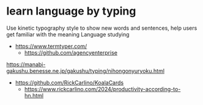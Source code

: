 # learn language by typing

Use kinetic typography style to show new words and sentences, help users get familiar with the meaning 
Language studying

- https://www.termtyper.com/
  - https://github.com/agencyenterprise

https://manabi-gakushu.benesse.ne.jp/gakushu/typing/nihongonyuryoku.html

- https://github.com/RickCarlino/KoalaCards
  - https://www.rickcarlino.com/2024/productivity-according-to-hn.html

